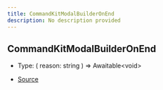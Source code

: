 ```yaml
---
title: CommandKitModalBuilderOnEnd
description: No description provided
---
```


## CommandKitModalBuilderOnEnd

- Type: (
  reason: string
) => Awaitable\<void>

- [Source](https://github.com/underctrl-io/commandkit/blob/83ef44f10b86e30835e8636786e5222cac412af9/packages/commandkit/src/components/v1/modal/ModalKit.ts#L43)